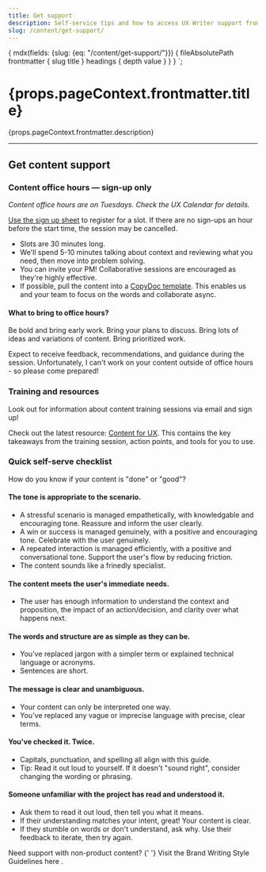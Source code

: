 ```yaml
---
title: Get support
description: Self-service tips and how to access UX Writer support from Caroline (London, GMT).
slug: /content/get-support/
---
```



  {
    mdx(fields: {slug: {eq: "/content/get-support/"}}) {
      fileAbsolutePath
      frontmatter {
        slug
        title
      }
      headings {
        depth
        value
      }
    }
  }
`;

<content>

<h1>{props.pageContext.frontmatter.title}</h1>

<p>{props.pageContext.frontmatter.description}</p>

</content>

---

<contentwrapper>

<PageAside data={props.data.mdx} />

<content>


## Get content support

### Content office hours &mdash; sign-up only

_Content office hours are on Tuesdays. Check the UX Calendar for details._

[Use the sign up sheet](https://docs.google.com/spreadsheets/d/1KEMjmBdW9Q_dubGxMERP9qU9De3dMKjSsUgSwM1NBBM/edit#gid=0) to register for a slot. If there are no sign-ups an hour before the start time, the session may be cancelled.

- Slots are 30 minutes long. 
- We'll spend 5-10 minutes talking about context and reviewing what you need, then move into problem solving.
- You can invite your PM! Collaborative sessions are encouraged as they're highly effective.
- If possible, pull the content into a [CopyDoc template](https://docs.google.com/document/d/1QSUA5NnwyQzJcTMLDExF1gfW0eRWP7AhmU8L0Sfbr7s/edit?usp=sharing). This enables us and your team to focus on the words and collaborate async.

#### What to bring to office hours?
Be bold and bring early work. 
Bring your plans to discuss. 
Bring lots of ideas and variations of content. 
Bring prioritized work.

Expect to receive feedback, recommendations, and guidance during the session. Unfortunately, I can't work on your content outside of office hours - so please come prepared!

### Training and resources

Look out for information about content training sessions via email and sign up! 

Check out the latest resource: [Content for UX](https://docs.google.com/document/d/1nerpH9xhsG6obgl-nKWbzwJFQva5ZU6VdNgCRJx-zVY/edit?usp=sharing).
This contains the key takeaways from the training session, action points, and tools for you to use.

### Quick self-serve checklist

How do you know if your content is "done" or "good"?

#### The tone is appropriate to the scenario.

- A stressful scenario is managed empathetically, with knowledgable and encouraging tone. Reassure and inform the user clearly.
- A win or success is managed genuinely, with a positive and encouraging tone. Celebrate with the user genuinely.
- A repeated interaction is managed efficiently, with a positive and conversational tone. Support the user's flow by reducing friction.
- The content sounds like a frinedly specialist.

#### The content meets the user's immediate needs.

- The user has enough information to understand the context and proposition, the impact of an action/decision, and clarity over what happens next.

#### The words and structure are as simple as they can be.

- You've replaced jargon with a simpler term or explained technical language or acronyms.
- Sentences are short.

#### The message is clear and unambiguous.

- Your content can only be interpreted one way.
- You've replaced any vague or imprecise language with precise, clear terms.

#### You've checked it. Twice.

- Capitals, punctuation, and spelling all align with this guide.
- Tip: Read it out loud to yourself. If it doesn't "sound right", consider changing the wording or phrasing.

#### Someone unfamiliar with the project has read and understood it.

- Ask them to read it out loud, then tell you what it means.
- If their understanding matches your intent, great! Your content is clear.
- If they stumble on words or don't understand, ask why. Use their feedback to iterate, then try again.


<Callout>
  <CalloutTitle as="h4">Need support with non-product content?</CalloutTitle>
  <CalloutText>
    {' '}
    Visit the <Anchor href="https://www.twilio.com/brand/guidelines/writing-style">
      Brand Writing Style Guidelines here
    </Anchor>.
  </CalloutText>
</Callout>

</content>
</contentwrapper>
